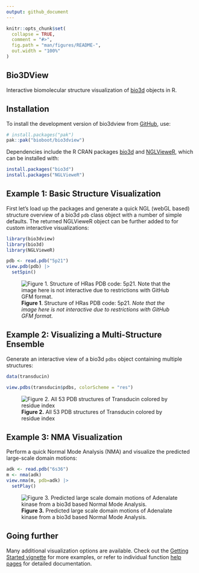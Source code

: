 ```yaml
---
output: github_document
---
```


<!-- README.md is generated from README.Rmd. Please edit that file -->

```r
knitr::opts_chunk$set(
  collapse = TRUE,
  comment = "#>",
  fig.path = "man/figures/README-",
  out.width = "100%"
)
```

## Bio3DView <img src="man/figures/bio3d-logo.png" alt="" align="right" />

<!-- badges: start -->
<!-- badges: end -->

Interactive biomolecular structure visualization of [bio3d](http://thegrantlab.org/bio3d/) objects in R.  

## Installation

To install the development version of bio3dview from [GitHub](https://github.com/bioboot/bio3dview), use:

``` r
# install.packages("pak")
pak::pak("bioboot/bio3dview")
```

Dependencies include the R CRAN packages [bio3d](https://cran.r-project.org/web/packages/bio3d/index.html) and [NGLVieweR](https://cran.r-project.org/web/packages/NGLVieweR/), which can be installed with:

``` r
install.packages("bio3d")
install.packages("NGLVieweR")
```

## Example 1: Basic Structure Visualization

First let's load up the packages and generate a quick NGL (webGL based) structure overview of a bio3d `pdb` class object with a number of simple defaults. The returned NGLVieweR object can be further added to for custom interactive visualizations:

```r
library(bio3dview)
library(bio3d)
library(NGLVieweR)

pdb <- read.pdb("5p21")
view.pdb(pdb) |>
  setSpin()
```

![**Figure 1**. Structure of HRas PDB code: 5p21. *Note that the image here is not interactive due to restrictions with GitHub GFM format.*](man/figures/fig1a.gif)


## Example 2: Visualizing a Multi-Structure Ensemble

Generate an interactive view of a bio3d `pdbs` object containing multiple structures:

```r
data(transducin)

view.pdbs(transducin$pdbs, colorScheme = "res") 
```

![**Figure 2.** All 53 PDB structures of Transducin colored by residue index](man/figures/fig2.png) 

## Example 3: NMA Visualization
Perform a quick Normal Mode Analysis (NMA) and visualize the predicted large-scale domain motions:

```r
adk <- read.pdb("6s36")
m <- nma(adk)
view.nma(m, pdb=adk) |>
  setPlay()
```

![**Figure 3.** Predicted large scale domain motions of Adenalate kinase from a  bio3d based Normal Mode Analysis.](man/figures/fig3.gif)

## Going further

Many additional visualization options are available. Check out the [Getting Started vignette](https://bioboot.github.io/bio3dview/articles/bio3dview.html) for more examples, or refer to individual function [help pages](https://bioboot.github.io/bio3dview/reference/index.html) for detailed documentation.

